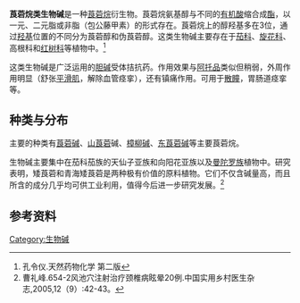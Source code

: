 
{{多個問題|
{{Expand language|time=2016-10-31T13:25:05+00:00}}
{{expert|time=2016-10-31T13:11:42+00:00}}
{{dead end|time=2016-10-09T13:51:18+00:00}}
{{copyedit|time=2016-10-09T13:51:18+00:00}}
}}
'''莨菪烷类生物碱'''是一种[[莨菪烷|莨菪烷]]衍生物。莨菪烷氨基醇与不同的[[有机酸|有机酸]]缩合成[[酯|酯]]，以一元、二元脂或非脂（包公藤甲素）的形式存在。莨菪烷上的醇羟基多在3位，通过[[羟基|羟基]]位置的不同分为莨菪醇和伪莨菪醇。这类生物碱主要存在于[[茄科|茄科]]、[[旋花科|旋花科]]、高根科和[[红树科|红树科]]等植物中。<ref>孔令仪.天然药物化学 第二版</ref>

这类生物碱是广泛运用的[[胆碱|胆碱]]受体拮抗药。作用效果与[[阿托品|阿托品]]类似但稍弱，外周作用明显（舒张[[平滑肌|平滑肌]]，解除血管痉挛），还有镇痛作用。可用于[[散瞳|散瞳]]，胃肠道痉挛等。

== 种类与分布 ==
主要的种类有[[莨菪碱|莨菪碱]]、[[山莨菪|山莨菪]]碱、[[樟柳碱|樟柳碱]]、[[東莨菪鹼|东莨菪碱]]等主要莨菪烷。

生物碱主要集中在茄科茄族的天仙子亚族和向阳花亚族以及[[曼陀羅族|曼陀罗族]]植物中。研究表明，矮莨菪和青海矮莨菪是两种极有价值的原料植物。它们不仅含碱量高，而且所含的成分几乎均可供工业利用，值得今后进一步研究发展。<ref>曹礼峰.654-2风池穴注射治疗颈椎病眩晕20例.中国实用乡村医生杂志,2005,12（9）:42-43。</ref>

== 参考资料 ==

[[Category:生物碱|Category:生物碱]]